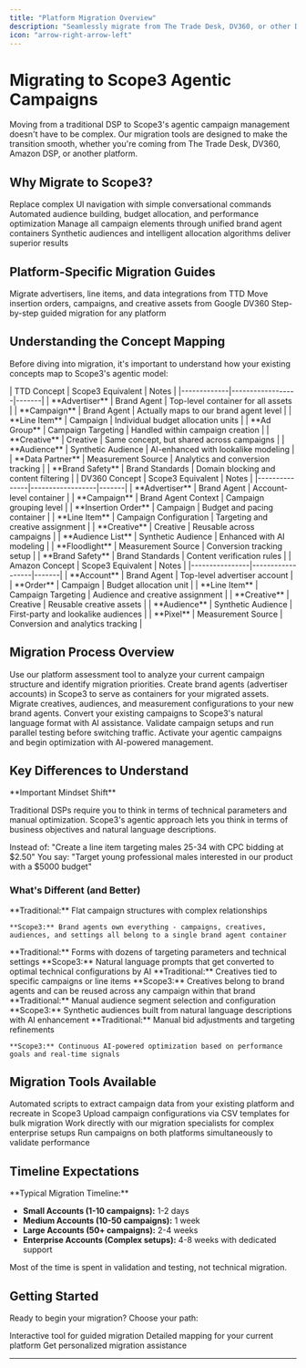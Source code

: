 ```yaml
---
title: "Platform Migration Overview"
description: "Seamlessly migrate from The Trade Desk, DV360, or other DSPs to Scope3"
icon: "arrow-right-arrow-left"
---
```


# Migrating to Scope3 Agentic Campaigns

Moving from a traditional DSP to Scope3's agentic campaign management doesn't have to be complex. Our migration tools are designed to make the transition smooth, whether you're coming from The Trade Desk, DV360, Amazon DSP, or another platform.

## Why Migrate to Scope3?

<CardGroup cols={2}>
  <Card title="Natural Language Control" icon="comments">
    Replace complex UI navigation with simple conversational commands
  </Card>
  <Card title="AI-Powered Optimization" icon="brain">
    Automated audience building, budget allocation, and performance optimization
  </Card>
  <Card title="Simplified Operations" icon="gear">
    Manage all campaign elements through unified brand agent containers
  </Card>
  <Card title="Better Performance" icon="chart-line">
    Synthetic audiences and intelligent allocation algorithms deliver superior
    results
  </Card>
</CardGroup>

## Platform-Specific Migration Guides

<CardGroup cols={3}>
  <Card title="From The Trade Desk" icon="building" href="/migration/from-ttd">
    Migrate advertisers, line items, and data integrations from TTD
  </Card>
  <Card title="From DV360" icon="google" href="/migration/from-dv360">
    Move insertion orders, campaigns, and creative assets from Google DV360
  </Card>
  <Card title="Interactive Wizard" icon="magic-wand" href="/migration/wizard">
    Step-by-step guided migration for any platform
  </Card>
</CardGroup>

## Understanding the Concept Mapping

Before diving into migration, it's important to understand how your existing concepts map to Scope3's agentic model:

<Tabs>
  <Tab title="The Trade Desk">
    | TTD Concept | Scope3 Equivalent | Notes |
    |-------------|------------------|-------|
    | **Advertiser** | Brand Agent | Top-level container for all assets |
    | **Campaign** | Brand Agent | Actually maps to our brand agent level |
    | **Line Item** | Campaign | Individual budget allocation units |
    | **Ad Group** | Campaign Targeting | Handled within campaign creation |
    | **Creative** | Creative | Same concept, but shared across campaigns |
    | **Audience** | Synthetic Audience | AI-enhanced with lookalike modeling |
    | **Data Partner** | Measurement Source | Analytics and conversion tracking |
    | **Brand Safety** | Brand Standards | Domain blocking and content filtering |
  </Tab>
  
  <Tab title="DV360">
    | DV360 Concept | Scope3 Equivalent | Notes |
    |---------------|------------------|-------|
    | **Advertiser** | Brand Agent | Account-level container |
    | **Campaign** | Brand Agent Context | Campaign grouping level |
    | **Insertion Order** | Campaign | Budget and pacing container |
    | **Line Item** | Campaign Configuration | Targeting and creative assignment |
    | **Creative** | Creative | Reusable across campaigns |
    | **Audience List** | Synthetic Audience | Enhanced with AI modeling |
    | **Floodlight** | Measurement Source | Conversion tracking setup |
    | **Brand Safety** | Brand Standards | Content verification rules |
  </Tab>

  <Tab title="Amazon DSP">
    | Amazon Concept | Scope3 Equivalent | Notes |
    |----------------|------------------|-------|
    | **Account** | Brand Agent | Top-level advertiser account |
    | **Order** | Campaign | Budget allocation unit |
    | **Line Item** | Campaign Targeting | Audience and creative assignment |
    | **Creative** | Creative | Reusable creative assets |
    | **Audience** | Synthetic Audience | First-party and lookalike audiences |
    | **Pixel** | Measurement Source | Conversion and analytics tracking |
  </Tab>
</Tabs>

## Migration Process Overview

<Steps>
  <Step title="Assessment">
    Use our platform assessment tool to analyze your current campaign structure
    and identify migration priorities.
  </Step>

<Step title="Brand Agent Creation">
  Create brand agents (advertiser accounts) in Scope3 to serve as containers for
  your migrated assets.
</Step>

<Step title="Asset Migration">
  Migrate creatives, audiences, and measurement configurations to your new brand
  agents.
</Step>

<Step title="Campaign Recreation">
  Convert your existing campaigns to Scope3's natural language format with AI
  assistance.
</Step>

<Step title="Validation & Testing">
  Validate campaign setups and run parallel testing before switching traffic.
</Step>

  <Step title="Go Live">
    Activate your agentic campaigns and begin optimization with AI-powered
    management.
  </Step>
</Steps>

## Key Differences to Understand

<Warning>
**Important Mindset Shift**

Traditional DSPs require you to think in terms of technical parameters and manual optimization. Scope3's agentic approach lets you think in terms of business objectives and natural language descriptions.

Instead of: "Create a line item targeting males 25-34 with CPC bidding at $2.50"
You say: "Target young professional males interested in our product with a $5000 budget"

</Warning>

### What's Different (and Better)

<AccordionGroup>
  <Accordion title="Hierarchical Organization">
    **Traditional:** Flat campaign structures with complex relationships
    
    **Scope3:** Brand agents own everything - campaigns, creatives, audiences, and settings all belong to a single brand agent container
  </Accordion>

<Accordion title="Campaign Creation">
  **Traditional:** Forms with dozens of targeting parameters and technical
  settings **Scope3:** Natural language prompts that get converted to optimal
  technical configurations by AI
</Accordion>

<Accordion title="Creative Management">
  **Traditional:** Creatives tied to specific campaigns or line items
  **Scope3:** Creatives belong to brand agents and can be reused across any
  campaign within that brand
</Accordion>

<Accordion title="Audience Targeting">
  **Traditional:** Manual audience segment selection and configuration
  **Scope3:** Synthetic audiences built from natural language descriptions with
  AI enhancement
</Accordion>

  <Accordion title="Optimization">
    **Traditional:** Manual bid adjustments and targeting refinements
    
    **Scope3:** Continuous AI-powered optimization based on performance goals and real-time signals
  </Accordion>
</AccordionGroup>

## Migration Tools Available

<CardGroup cols={2}>
  <Card title="API Migration Scripts" icon="code">
    Automated scripts to extract campaign data from your existing platform and
    recreate in Scope3
  </Card>
  <Card title="CSV Import Tools" icon="file-csv">
    Upload campaign configurations via CSV templates for bulk migration
  </Card>
  <Card title="1:1 Migration Support" icon="user-headset">
    Work directly with our migration specialists for complex enterprise setups
  </Card>
  <Card title="Parallel Testing" icon="split">
    Run campaigns on both platforms simultaneously to validate performance
  </Card>
</CardGroup>

## Timeline Expectations

<Tip>
**Typical Migration Timeline:**

- **Small Accounts (1-10 campaigns):** 1-2 days
- **Medium Accounts (10-50 campaigns):** 1 week
- **Large Accounts (50+ campaigns):** 2-4 weeks
- **Enterprise Accounts (Complex setups):** 4-8 weeks with dedicated support

Most of the time is spent in validation and testing, not technical migration.

</Tip>

## Getting Started

Ready to begin your migration? Choose your path:

<CardGroup cols={3}>
  <Card
    title="Start Migration Wizard"
    icon="magic-wand"
    href="/migration/wizard"
  >
    Interactive tool for guided migration
  </Card>
  <Card
    title="Platform-Specific Guide"
    icon="book"
    href="/migration/concept-mapping"
  >
    Detailed mapping for your current platform
  </Card>
  <Card
    title="Talk to an Expert"
    icon="phone"
    href="mailto:migration@scope3.com"
  >
    Get personalized migration assistance
  </Card>
</CardGroup>

---

<Snippet file="migration-support.mdx" />
